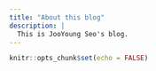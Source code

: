 ```yaml
---
title: "About this blog"
description: |
  This is JooYoung Seo's blog.
---
```


```r
knitr::opts_chunk$set(echo = FALSE)
```
